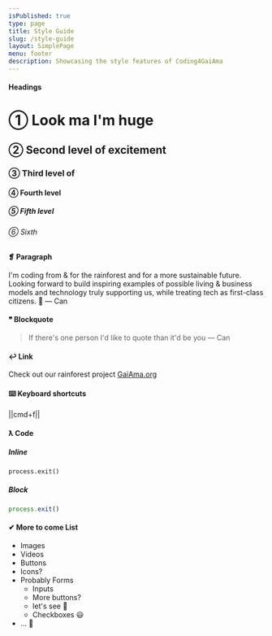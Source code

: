 ```yaml
---
isPublished: true
type: page
title: Style Guide
slug: /style-guide
layout: SimplePage
menu: footer
description: Showcasing the style features of Coding4GaiAma
---
```


#### Headings
<Box mb="8">

# ① Look ma I'm huge

## ② Second level of excitement

### ③ Third level of

#### ④ Fourth level

##### ⑤ Fifth level

###### ⑥ Sixth
</Box>

#### ❡ Paragraph

I'm coding from & for the rainforest and for a more sustainable future. Looking forward to build inspiring examples of possible living & business models and technology truly supporting us, while treating tech as first-class citizens. 🤖 — Can

#### ❞ Blockquote

> If there's one person I'd like to quote than it'd be you — Can

#### ↩️ Link

Check out our rainforest project [GaiAma.org](https://www.gaiama.org/en/)

#### ⌨️ Keyboard shortcuts

||cmd+f|| <!-- https://dev.to/samanthaming/html-kbd-tag-8di -->

#### ƛ Code

##### Inline

`process.exit()`

##### Block

```js
process.exit()
```

#### ✔︎ More to come List

- Images
- Videos
- Buttons
- Icons?
- Probably Forms
  - Inputs
  - More buttons?
  - let's see 🤔
  - Checkboxes 😃
- ... 🤗
